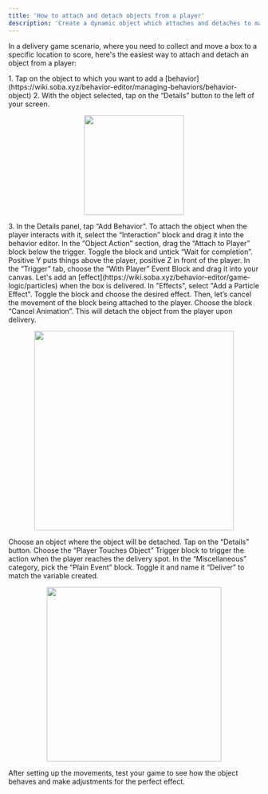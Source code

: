 ```yaml
---
title: 'How to attach and detach objects from a player'
description: 'Create a dynamic object which attaches and detaches to make your game more interesting.'
---
```


In a delivery game scenario, where you need to collect and move a box to a specific location to score, here's the easiest way to attach and detach an object from a player:

<Steps>
  <Step title="Select your object">
  <Accordion title="The basics for all behaviors">
    1. Tap on the object to which you want to add a [behavior](https://wiki.soba.xyz/behavior-editor/managing-behaviors/behavior-object)
    2. With the object selected, tap on the “Details” button to the left of your screen.
    <p align="center">
      <img width="200" noZoom src="https://i.imgur.com/jMSZzP8.png" /> </p>
    3. In the Details panel, tap “Add Behavior”.
    </Accordion>
  </Step>
  <Step title="Set your Trigger">
    To attach the object when the player interacts with it, select the “Interaction” block and drag it into the behavior editor.
  </Step>
   <Step title="Set Object Action">
    In the “Object Action” section, drag the “Attach to Player” block below the trigger. Toggle the block and untick “Wait for completion”. Positive Y puts things above the player, positive Z in front of the player. 
  </Step>
   <Step title="Create a Delivery Event">
    In the “Trigger” tab, choose the “With Player” Event Block and drag it into your canvas. Let's add an [effect](https://wiki.soba.xyz/behavior-editor/game-logic/particles) when the box is delivered. In "Effects", select "Add a Particle Effect". Toggle the block and choose the desired effect. Then, let’s cancel the movement of the block being attached to the player. Choose the block “Cancel Animation”. This will detach the object from the player upon delivery.   
        <Accordion title="Behavior Image">
    <p align="center">
      <img width="400" noZoom src="https://i.imgur.com/6Au1ZDW.jpeg"/>
      </p>
  </Accordion>
 </Step>
     <Step title="Create a Delivery Area">
    Choose an object where the object will be detached. Tap on the “Details” button. 
  </Step>
     <Step title="Trigger for the Delivery Area">
    Choose the “Player Touches Object” Trigger block to trigger the action when the player reaches the delivery spot. In the “Miscellaneous” category, pick the “Plain Event” block. Toggle it and name it “Deliver” to match the variable created.
        <Accordion title="Behavior Image">
    <p align="center">
      <img width="350" noZoom src="https://i.imgur.com/lRYcdCP.jpeg"/>
      </p>
  </Accordion>
  </Step>
    <Step title="Playtest!">
     After setting up the movements, test your game to see how the object behaves and make adjustments for the perfect effect.
  </Step>
  </Steps>
